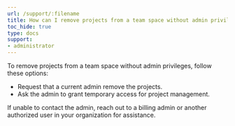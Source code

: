 ```yaml
---
url: /support/:filename
title: How can I remove projects from a team space without admin privileges?
toc_hide: true
type: docs
support:
- administrator
---
```

To remove projects from a team space without admin privileges, follow these options:

- Request that a current admin remove the projects.
- Ask the admin to grant temporary access for project management.

If unable to contact the admin, reach out to a billing admin or another authorized user in your organization for assistance.